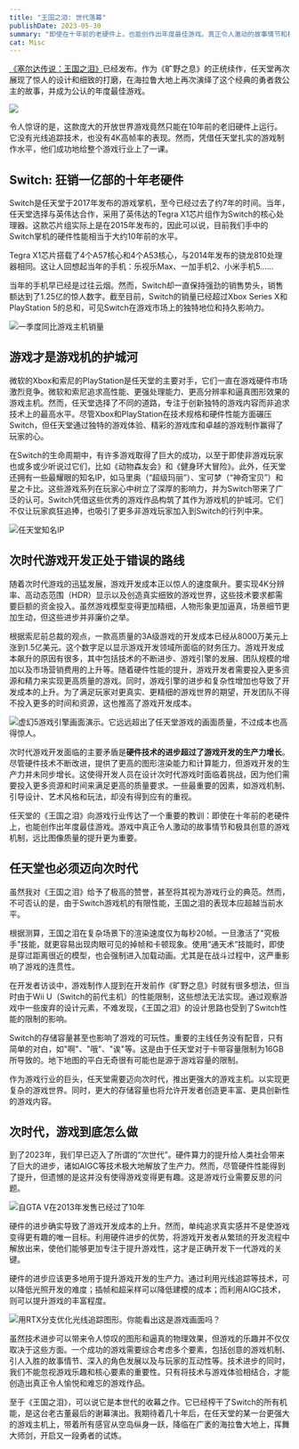 ```yaml
---
title: "王国之泪: 世代落幕"
publishDate: 2023-05-30
summary: "即使在十年前的老硬件上，也能创作出年度最佳游戏。真正令人激动的故事情节和极具创意的游戏机制远比图像质量的提升更为重要。"
cat: Misc
---
```


[《塞尔达传说：王国之泪》](https://www.nintendo.com/store/products/the-legend-of-zelda-tears-of-the-kingdom-switch/)已经发布。作为《旷野之息》的正统续作，任天堂再次展现了惊人的设计和细致的打磨，在海拉鲁大地上再次演绎了这个经典的勇者救公主的故事，并成为公认的年度最佳游戏。

![](images/zelda_totk/cover.webp)

令人惊讶的是，这款庞大的开放世界游戏竟然只能在10年前的老旧硬件上运行。它没有光线追踪技术，也没有4K高帧率的表现。然而，凭借任天堂扎实的游戏制作水平，他们成功地给整个游戏行业上了一课。

## Switch: 狂销一亿部的十年老硬件

Switch是任天堂于2017年发布的游戏掌机，至今已经过去了约7年的时间。当年，任天堂选择与英伟达合作，采用了英伟达的Tegra X1芯片组作为Switch的核心处理器。这款芯片组实际上是在2015年发布的，因此可以说，目前我们手中的Switch掌机的硬件性能相当于大约10年前的水平。

Tegra X1芯片搭载了4个A57核心和4个A53核心，与2014年发布的骁龙810处理器相同。这让人回想起当年的手机：乐视乐Max、一加手机2、小米手机5……

当年的手机早已经是过往云烟。然而，Switch却一直保持强劲的销售势头，销售额达到了1.25亿的惊人数字。截至目前，Switch的销量已经超过Xbox Series X和PlayStation 5的总和，可见Switch在游戏市场上的独特地位和持久影响力。

![一季度同比游戏主机销量](images/zelda_totk/market_share.jpg)

## 游戏才是游戏机的护城河

微软的Xbox和索尼的PlayStation是任天堂的主要对手，它们一直在游戏硬件市场激烈竞争。微软和索尼追求高性能、更强处理能力、更高分辨率和逼真图形效果的游戏主机。然而，任天堂选择了不同的道路，专注于创新独特的游戏内容而非追求技术上的最高水平。尽管Xbox和PlayStation在技术规格和硬件性能方面碾压Switch，但任天堂通过独特的游戏体验、精彩的游戏库和卓越的游戏制作赢得了玩家的心。

在Switch的生命周期中，有许多游戏取得了巨大的成功，以至于即使非游戏玩家也或多或少听说过它们，比如《动物森友会》和《健身环大冒险》。此外，任天堂还拥有一些最耀眼的知名IP，如马里奥（“超级玛丽”）、宝可梦（“神奇宝贝”）和星之卡比。这些游戏系列在玩家心中树立了深厚的影响力，并为Switch带来了广泛的认可。Switch凭借这些优秀的游戏作品构筑了其作为游戏机的护城河。它们不仅让玩家疯狂追捧，也吸引了更多非游戏玩家加入到Switch的行列中来。

![任天堂知名IP](images/zelda_totk/ip.jpg)

## 次时代游戏开发正处于错误的路线

随着次时代游戏的迅猛发展，游戏开发成本正以惊人的速度飙升。要实现4K分辨率、高动态范围（HDR）显示以及创造真实细致的游戏世界，这些技术要求都需要巨额的资金投入。虽然游戏模型变得更加精细，人物形象更加逼真，场景细节更加生动，但这些进步并非廉价之举。

根据索尼前总裁的观点，一款高质量的3A级游戏的开发成本已经从8000万美元上涨到1.5亿美元。这个数字足以显示游戏开发领域所面临的财务压力。游戏开发成本飙升的原因有很多，其中包括技术的不断进步、游戏引擎的发展、团队规模的增加以及市场营销费用的上升等。随着硬件性能的提升，游戏开发者需要投入更多资源和精力来实现更高质量的游戏。同时，游戏引擎的进步和复杂性增加也导致了开发成本的上升。为了满足玩家对更真实、更精细的游戏世界的期望，开发团队不得不投入更多的时间和资源，这也推高了游戏开发成本。

![虚幻5游戏引擎画面演示。它远远超出了任天堂游戏的画面质量，不过成本也高得惊人。](images/zelda_totk/unreal.webp)

次时代游戏开发面临的主要矛盾是**硬件技术的进步超过了游戏开发的生产力增长**。尽管硬件技术不断改进，提供了更高的图形渲染能力和计算能力，但游戏开发的生产力并未同步增长。这使得开发人员在设计次时代游戏时面临着挑战，因为他们需要投入更多资源和时间来满足更高的质量要求。一些最重要的因素，如游戏机制、引导设计、艺术风格和玩法，却没有得到应有的重视。

任天堂的《王国之泪》向游戏行业传达了一个重要的教训：即使在十年前的老硬件上，也能创作出年度最佳游戏。游戏中真正令人激动的故事情节和极具创意的游戏机制，远比图像质量的提升更为重要。

## 任天堂也必须迈向次时代

虽然我对《王国之泪》给予了极高的赞誉，甚至将其视为游戏行业的典范。然而，不可否认的是，由于Switch游戏机的有限性能，王国之泪的表现本应超越当前水平。

<Bilibili bvid="BV1ek4y177Bf" />

根据测算，王国之泪在复杂场景下的渲染速度仅为每秒20帧。一旦激活了"究极手"技能，就更容易出现肉眼可见的掉帧和卡顿现象。使用“通天术”技能时，即使是穿过距离很近的模型，也会强制进入加载动画。尤其是在战斗过程中，这严重影响了游戏的连贯性。

在开发者访谈中，游戏制作人提到在开发前作《旷野之息》时就有很多想法，但当时由于Wii U（Switch的前代主机）的性能限制，这些想法无法实现。通过观察游戏中一些废弃的设计元素，不难发现，《王国之泪》的设计思路也受到了Switch性能的限制的影响。

Switch的存储容量甚至也影响了游戏的可玩性。重要的主线任务没有配音，只有简单的对白，如"啊"、"哦"、"诶"等。这是由于任天堂对于卡带容量限制为16GB所导致的。地下地图的平白无奇很有可能也是源于游戏容量的限制。

作为游戏行业的巨头，任天堂需要迈向次时代，推出更强大的游戏主机。以实现更复杂的游戏世界。同时，更大的存储容量也将允许开发者创造更丰富、更具创新性的游戏内容。

## 次时代，游戏到底怎么做

到了2023年，我们早已迈入了所谓的“次世代”。硬件算力的提升给人类社会带来了巨大的进步，诸如AIGC等技术极大地解放了生产力。然而，尽管硬件性能得到了提升，但遗憾的是这并没有使得游戏变得更有趣。这是游戏行业需要反思的问题。

![自GTA V在2013年发售已经过了10年](images/zelda_totk/gta5.jpg)

硬件的进步确实导致了游戏开发成本的上升。然而，单纯追求真实感并不是使游戏变得更有趣的唯一目标。利用硬件进步的优势，将游戏开发者从繁琐的开发流程中解放出来，使他们能够更加专注于提升游戏性，这才是正确开发下一代游戏的关键。

硬件的进步应该更多地用于提升游戏开发的生产力。通过利用光线追踪等技术，可以降低光照开发的难度；插帧和超采样可以降低建模的成本；而利用AIGC技术，则可以提升游戏的丰富程度。

![用RTX分支优化光线追踪图形。你能看出这是游戏画面吗？](images/zelda_totk/raytrace.jpg)

虽然技术进步可以带来令人惊叹的图形和逼真的物理效果，但游戏的乐趣并不仅仅取决于这些方面。一个成功的游戏需要综合考虑多个要素，包括创意的游戏机制、引人入胜的故事情节、深入的角色发展以及与玩家的互动性等。技术进步的同时，我们不能忽视游戏乐趣和核心要素的重要性。只有将技术与游戏体验相结合，才能创造出真正令人愉悦和难忘的游戏作品。

至于《王国之泪》，可以说它是本世代的收幕之作。它已经榨干了Switch的所有机能，是这台老古董最后的谢幕演出。我期待着几十年后，在任天堂的某一台更强大的游戏主机上，带着所有感官从空岛纵身一跃，降临在广袤的海拉鲁大地上，挥舞大师剑，开启又一段勇者的试炼。
